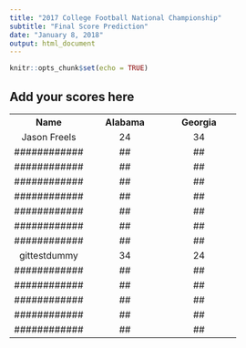 ```yaml
---
title: "2017 College Football National Championship"
subtitle: "Final Score Prediction"
date: "January 8, 2018"
output: html_document
---
```


```r
knitr::opts_chunk$set(echo = TRUE)
```

## Add your scores here

<table style="text-align: center;">
  <col width="130">
  <col width="130">
  <col width="130">
<tr><th>Name</th><th>Alabama</th><th>Georgia</th></tr>
<tr><td>Jason Freels</td><td>24</td><td>34</td></tr>
<tr><td>############</td><td>##</td><td>##</td></tr>
<tr><td>############</td><td>##</td><td>##</td></tr>
<tr><td>############</td><td>##</td><td>##</td></tr>
<tr><td>############</td><td>##</td><td>##</td></tr>
<tr><td>############</td><td>##</td><td>##</td></tr>
<tr><td>############</td><td>##</td><td>##</td></tr>
<tr><td>############</td><td>##</td><td>##</td></tr>
<tr><td>gittestdummy</td><td>34</td><td>24</td></tr>
<tr><td>############</td><td>##</td><td>##</td></tr>
<tr><td>############</td><td>##</td><td>##</td></tr>
<tr><td>############</td><td>##</td><td>##</td></tr>
<tr><td>############</td><td>##</td><td>##</td></tr>
<tr><td>############</td><td>##</td><td>##</td></tr>
</table>
